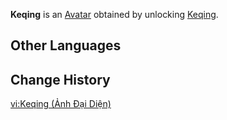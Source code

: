 {{About|the Avatar|the playable character|Keqing}}
{{Avatar Infobox
|title    = Keqing
|id       = 1900
|image    = Keqing Avatar.png
|type     = Character
|features = Keqing
|obtain   = Unlock [[Keqing]]
}}
'''Keqing''' is an [[Avatar]] obtained by unlocking [[Keqing]].

==Other Languages==
{{Other Languages|Keqing}}

==Change History==
{{Change History|1.0}}

[[vi:Keqing (Ảnh Đại Diện)]]